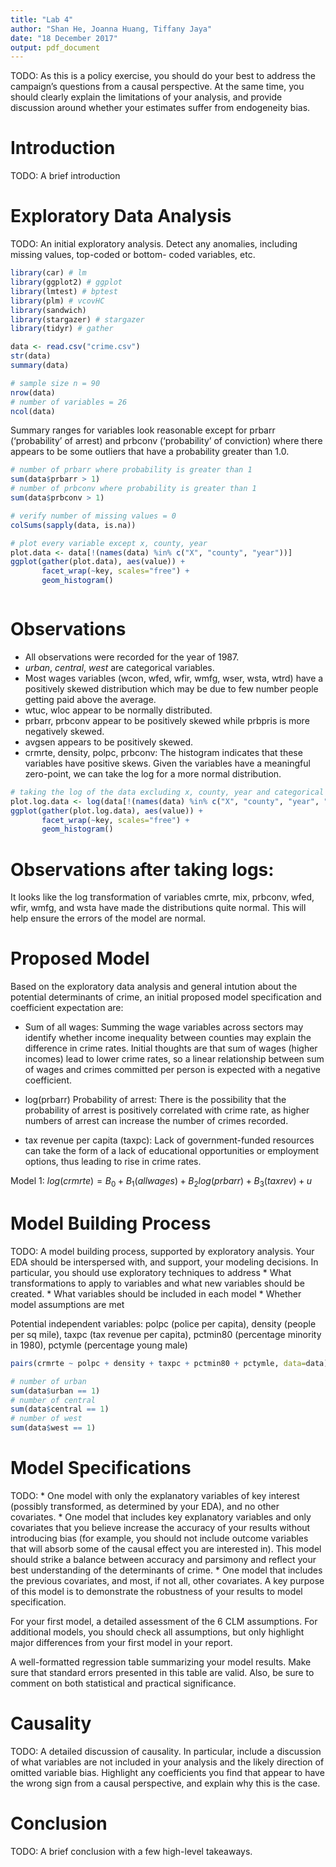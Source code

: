 ```yaml
---
title: "Lab 4"
author: "Shan He, Joanna Huang, Tiffany Jaya"
date: "18 December 2017"
output: pdf_document
---
```


TODO: As this is a policy exercise, you should do your best to address the campaign’s questions from a causal perspective. At the same time, you should clearly explain the limitations of your analysis, and provide discussion around whether your estimates suffer from endogeneity bias.

# Introduction 

TODO: A brief introduction

# Exploratory Data Analysis

TODO: An initial exploratory analysis. Detect any anomalies, including missing values, top-coded or bottom- coded variables, etc.


```r
library(car) # lm
library(ggplot2) # ggplot
library(lmtest) # bptest
library(plm) # vcovHC
library(sandwich) 
library(stargazer) # stargazer
library(tidyr) # gather
```

```r
data <- read.csv("crime.csv")
str(data)
summary(data)
```

```r
# sample size n = 90
nrow(data)
# number of variables = 26
ncol(data)
```

Summary ranges for variables look reasonable except for prbarr (‘probability’ of arrest) and prbconv (‘probability’ of conviction) where there appears to be some outliers that have a probability greater than 1.0.

```r
# number of prbarr where probability is greater than 1
sum(data$prbarr > 1)
# number of prbconv where probability is greater than 1
sum(data$prbconv > 1)
```

```r
# verify number of missing values = 0
colSums(sapply(data, is.na))
```

```r
# plot every variable except x, county, year
plot.data <- data[!(names(data) %in% c("X", "county", "year"))]
ggplot(gather(plot.data), aes(value)) + 
       facet_wrap(~key, scales="free") + 
       geom_histogram()
```

```r

```






# Observations
- All observations were recorded for the year of 1987. 
- $urban$, $central$, $west$ are categorical variables.
- Most wages variables (wcon, wfed, wfir, wmfg, wser, wsta, wtrd) have a positively skewed distribution which may be due to few number people getting paid above the average. 
- wtuc, wloc appear to be normally distributed.
- prbarr, prbconv appear to be positively skewed while prbpris is more negatively skewed.
- avgsen appears to be positively skewed.
- crmrte, density, polpc, prbconv: The histogram indicates that these variables have positive skews. Given the variables have a meaningful zero-point, we can take the log for a more normal distribution.

```r
# taking the log of the data excluding x, county, year and categorical variables
plot.log.data <- log(data[!(names(data) %in% c("X", "county", "year", "urban", "central", "west"))])
ggplot(gather(plot.log.data), aes(value)) + 
       facet_wrap(~key, scales="free") + 
       geom_histogram()
```
# Observations after taking logs:
It looks like the log transformation of variables cmrte, mix, prbconv, wfed, wfir, wmfg, and wsta have made the distributions quite normal. This will help ensure the errors of the model are normal.

# Proposed Model
Based on the exploratory data analysis and general intution about the potential determinants of crime, an initial proposed model specification and coefficient expectation are:

- Sum of all wages: Summing the wage variables across sectors may identify whether income inequality between counties may explain the difference in crime rates. Initial thoughts are that sum of wages (higher incomes) lead to lower crime rates, so a linear relationship between sum of wages and crimes committed per person is expected with a negative coefficient.

- log(prbarr) Probability of arrest: There is the possibility that the probability of arrest is positively correlated with crime rate, as higher numbers of arrest can increase the number of crimes recorded.

- tax revenue per capita (taxpc): Lack of government-funded resources can take the form of a lack of educational opportunities or employment options, thus leading to rise in crime rates.

Model 1:
$log(crmrte) = B_0 + B_1(allwages) + B_2log(prbarr) + B_3(taxrev)+u$


# Model Building Process

TODO: A model building process, supported by exploratory analysis. Your EDA should be interspersed with, and support, your modeling decisions. In particular, you should use exploratory techniques to address
* What transformations to apply to variables and what new variables should be created.
* What variables should be included in each model
* Whether model assumptions are met

Potential independent variables: polpc (police per capita), density (people per sq mile), taxpc (tax revenue per capita), pctmin80 (percentage minority in 1980), pctymle (percentage young male)

```r
pairs(crmrte ~ polpc + density + taxpc + pctmin80 + pctymle, data=data)
```

```r
# number of urban
sum(data$urban == 1)
# number of central
sum(data$central == 1)
# number of west
sum(data$west == 1)
```



# Model Specifications

TODO: 
* One model with only the explanatory variables of key interest (possibly transformed, as determined by your EDA), and no other covariates.
* One model that includes key explanatory variables and only covariates that you believe increase the accuracy of your results without introducing bias (for example, you should not include outcome variables that will absorb some of the causal effect you are interested in). This model should strike a balance between accuracy and parsimony and reflect your best understanding of the determinants of crime.
* One model that includes the previous covariates, and most, if not all, other covariates. A key purpose of this model is to demonstrate the robustness of your results to model specification.

For your first model, a detailed assessment of the 6 CLM assumptions. For additional models, you should check all assumptions, but only highlight major differences from your first model in your report.

A well-formatted regression table summarizing your model results. Make sure that standard errors presented in this table are valid. Also, be sure to comment on both statistical and practical significance.

# Causality

TODO: A detailed discussion of causality. In particular, include a discussion of what variables are not included in your analysis and the likely direction of omitted variable bias. Highlight any coefficients you find that appear to have the wrong sign from a causal perspective, and explain why this is the case.

# Conclusion

TODO: A brief conclusion with a few high-level takeaways.
